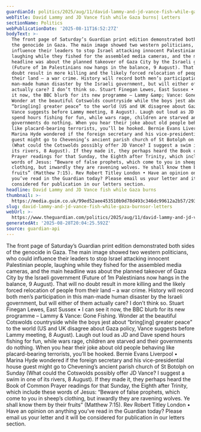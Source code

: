 ```yaml
---
guardianId: politics/2025/aug/11/david-lammy-and-jd-vance-fish-while-gaza-burns
webTitle: David Lammy and JD Vance fish while Gaza burns| Letters
sectionName: Politics
webPublicationDate: '2025-08-11T16:52:27Z'
bodyText: >-
  The front page of Saturday’s Guardian print edition demonstrated both sides of
  the genocide in Gaza. The main image showed two western politicians, who could
  influence their leaders to stop Israel attacking innocent Palestinian people,
  laughing while they fished for the assembled media cameras, and the main
  headline was about the planned takeover of Gaza City by the Israeli government
  (Future of 1m Palestinians now hangs in the balance, 9 August). That will no
  doubt result in more killing and the likely forced relocation of people from
  their land – a war crime. History will record both men’s participation in this
  man-made human disaster by the Israeli government, but will either of them
  actually care? I don’t think so. Stuart Finegan Lewes, East Sussex • I can see
  it now, the BBC blurb for its new programme – Lammy &amp; Vance: Gone Fishing.
  Wonder at the beautiful Cotswolds countryside while the boys jest about
  “bring[ing] greater peace” to the world (US and UK disagree about Gaza policy,
  Vance suggests before Lammy meeting, 8 August). Laugh out loud as JD and Dave
  spend hours fishing for fun, while wars rage, children are starved and their
  governments do nothing. When you hear their joke about old people behaving
  like placard-bearing terrorists, you’ll be hooked. Bernie Evans Liverpool •
  Marina Hyde wondered if the foreign secretary and his vice-presidential house
  guest might go to Chevening’s ancient parish church of St Botolph on Sunday
  (What could the Cotswolds possibly offer JD Vance? I suggest a swim in one of
  its rivers, 8 August). If they made it, they perhaps heard the Book of Common
  Prayer readings for that Sunday, the Eighth after Trinity, which include these
  words of Jesus: “Beware of false prophets, which come to you in sheep’s
  clothing, but inwardly they are ravening wolves. Ye shall know them by their
  fruits” (Matthew 7:15). Rev Robert Titley London • Have an opinion on anything
  you’ve read in the Guardian today? Please email us your letter and it will be
  considered for publication in our letters section.
headline: David Lammy and JD Vance fish while Gaza burns
thumbnail: >-
  https://media.guim.co.uk/99ed52aee453510b9d78d493c346dc99612a2b57/293_0_4583_3667/500.jpg
slug: david-lammy-and-jd-vance-fish-while-gaza-burnsor-letters
webUrl: >-
  https://www.theguardian.com/politics/2025/aug/11/david-lammy-and-jd-vance-fish-while-gaza-burns
generatedAt: '2025-08-28T20:04:25.592Z'
source: guardian-api
---
```

The front page of Saturday’s Guardian print edition demonstrated both sides of the genocide in Gaza. The main image showed two western politicians, who could influence their leaders to stop Israel attacking innocent Palestinian people, laughing while they fished for the assembled media cameras, and the main headline was about the planned takeover of Gaza City by the Israeli government (Future of 1m Palestinians now hangs in the balance, 9 August). That will no doubt result in more killing and the likely forced relocation of people from their land – a war crime. History will record both men’s participation in this man-made human disaster by the Israeli government, but will either of them actually care? I don’t think so. Stuart Finegan Lewes, East Sussex • I can see it now, the BBC blurb for its new programme – Lammy &amp; Vance: Gone Fishing. Wonder at the beautiful Cotswolds countryside while the boys jest about “bring[ing] greater peace” to the world (US and UK disagree about Gaza policy, Vance suggests before Lammy meeting, 8 August). Laugh out loud as JD and Dave spend hours fishing for fun, while wars rage, children are starved and their governments do nothing. When you hear their joke about old people behaving like placard-bearing terrorists, you’ll be hooked. Bernie Evans Liverpool • Marina Hyde wondered if the foreign secretary and his vice-presidential house guest might go to Chevening’s ancient parish church of St Botolph on Sunday (What could the Cotswolds possibly offer JD Vance? I suggest a swim in one of its rivers, 8 August). If they made it, they perhaps heard the Book of Common Prayer readings for that Sunday, the Eighth after Trinity, which include these words of Jesus: “Beware of false prophets, which come to you in sheep’s clothing, but inwardly they are ravening wolves. Ye shall know them by their fruits” (Matthew 7:15). Rev Robert Titley London • Have an opinion on anything you’ve read in the Guardian today? Please email us your letter and it will be considered for publication in our letters section.
